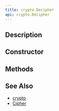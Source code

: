 ```yaml
---
title: crypto.Decipher
api: crypto.Decipher
---
```


## Description

<Summary/>

## Constructor

<Constructor/>

## Methods

<Methods/>

## See Also

* [crypto](/reference/api/crypto)
* [Cipher](/reference/api/crypto/Cipher)
